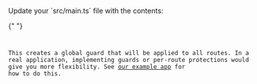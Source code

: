 
<SelectableContent client:load syncKey="language" frameworkSwitcher>
<div slot="TS" slotIdx="1">
  Update your `src/main.ts` file with the contents:

{" "}
<Code code={GlobalGuard} lang="ts" title="src/main.ts" />

This creates a global guard that will be applied to all routes. In a real
application, implementing guards or per-route protections would give you more
flexibility. See [our example app](https://github.com/arcjet/example-nestjs) for
how to do this.

</div>
</SelectableContent>
